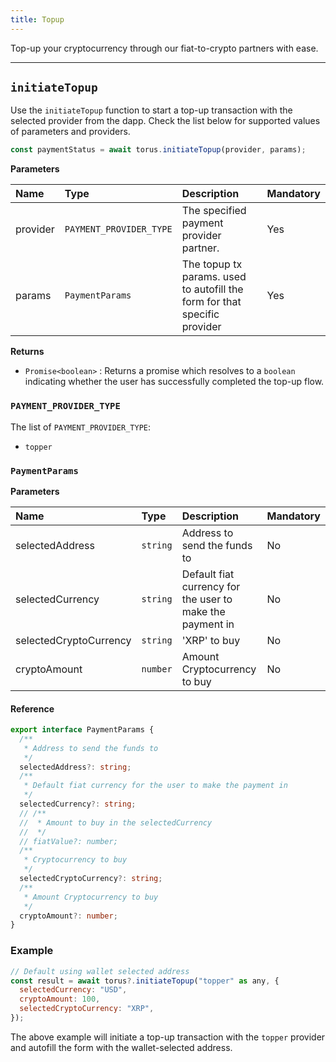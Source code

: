 ```yaml
---
title: Topup
---
```


Top-up your cryptocurrency through our fiat-to-crypto partners with ease.

---

## `initiateTopup`

Use the `initiateTopup` function to start a top-up transaction with the selected provider from the dapp. Check the list below for supported values of parameters and providers.

```javascript
const paymentStatus = await torus.initiateTopup(provider, params);
```

**Parameters**

| Name     | Type                    | Description                                                               | Mandatory |
| :------- | :---------------------- | :------------------------------------------------------------------------ | :-------- |
| provider | `PAYMENT_PROVIDER_TYPE` | The specified payment provider partner.                                   | Yes       |
| params   | `PaymentParams`         | The topup tx params. used to autofill the form for that specific provider | Yes       |

**Returns**

- `Promise<boolean>` : Returns a promise which resolves to a `boolean` indicating whether the user has successfully completed the top-up flow.

### `PAYMENT_PROVIDER_TYPE`

The list of `PAYMENT_PROVIDER_TYPE`:

- `topper`

### `PaymentParams`

**Parameters**

| Name                   | Type     | Description                                               | Mandatory |
| :--------------------- | :------- | :-------------------------------------------------------- | :-------- |
| selectedAddress        | `string` | Address to send the funds to                              | No        |
| selectedCurrency       | `string` | Default fiat currency for the user to make the payment in | No        |
| selectedCryptoCurrency | `string` | 'XRP' to buy                                              | No        |
| cryptoAmount           | `number` | Amount Cryptocurrency to buy                              | No        |

#### Reference

```typescript
export interface PaymentParams {
  /**
   * Address to send the funds to
   */
  selectedAddress?: string;
  /**
   * Default fiat currency for the user to make the payment in
   */
  selectedCurrency?: string;
  // /**
  //  * Amount to buy in the selectedCurrency
  //  */
  // fiatValue?: number;
  /**
   * Cryptocurrency to buy
   */
  selectedCryptoCurrency?: string;
  /**
   * Amount Cryptocurrency to buy
   */
  cryptoAmount?: number;
}
```

### Example

```javascript
// Default using wallet selected address
const result = await torus?.initiateTopup("topper" as any, {
  selectedCurrency: "USD",
  cryptoAmount: 100,
  selectedCryptoCurrency: "XRP",
});
```

The above example will initiate a top-up transaction with the `topper` provider and autofill the form with the wallet-selected address.
